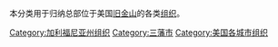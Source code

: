 本分类用于归纳总部位于美国[[旧金山|旧金山]]的各类[[组织|组织]]。

[[Category:加利福尼亚州组织|Category:加利福尼亚州组织]]
[[Category:三藩市|Category:三藩市]]
[[Category:美国各城市组织|Category:美国各城市组织]]